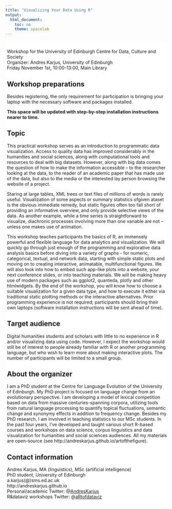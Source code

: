 ```yaml
---
title: "Visualizing Your Data Using R"
output: 
  html_document: 
    toc: no
    theme: spacelab
---
```


<style type="text/css">
h1.title {
  font-size: 30px;
  margin-top: 90px;
  background-color: white;
  padding-top: 7px;
  padding-bottom: 10px;
  padding-left:5px;
  z-index: 100;
}
</style>


<img src="top.jpeg" alt = '' style = 'position:absolute; top:0; right:0; padding:0px; width=100%;overflow:hidden;z-index:-1'>

<div align="justify" style="position:relative; background-color:white; padding-top:10px; padding-left:5px;">

Workshop for the University of Edinburgh Centre for Data, Culture and Society<br>
Organizer: Andres Karjus, University of Edinburgh<br>
Friday November 1st, 10:00-13:00, Main Library

## Workshop preparations

Besides registering, the only requirement for participation is bringing your laptop with the necessary software and packages installed.

**This space will be updated with step-by-step installation instructions nearer to time.**


## Topic 

This practical workshop serves as an introduction to programmatic data visualization. 
Access to quality data has improved considerably in the humanities and social sciences, along with computational tools and resources to deal with big datasets.
However, along with big data comes the question of how to make the information accessible – to the researcher looking at the data, to the reader of an academic paper that has made use of the data, but also to the media or the interested lay person browsing the website of a project. 

Staring at large tables, XML trees or text files of millions of words is rarely useful.
Visualization of some aspects or summary statistics ofgiven ataset is the obvious immediate remedy, but static figures often too fall short of providing an informative overview, and only provide selective views of the data. As another example, while a time series is straightforward to visualize, diachronic processes involving more than one variable are not – unless one makes use of animation.

This workshop teaches participants the basics of R, an immensely powerful and flexible language for data analytics and visualization. We will quickly go through just enough of the programming and explorative data analysis basics before diving into a variety of graphs - for numeric, categorical, textual, and network data, starting with simple static plots and moving on to creating interactive, animatable, multifunctional figures. We will also look into how to embed such app-like plots into a website, your next conference slides, or into teaching materials. 
We will be making heavy use of modern packages such as ggplot2, quanteda, plotly and other htmlwidgets. By the end of the workshop, you will know how to choose a suitable visualization for a given data type, and how to execute it either via traditional static plotting methods or the interactive alternatives. Prior programming experience is not required; participants should bring their own laptops (software installation instructions will be sent ahead of time).


## Target audience

Digital humanities students and scholars with little to no experience in R and/or visualizing data using code. However, I expect the workshop would still be of interest to people already familiar with R or another programming language, but who wish to learn more about making interactive plots. The number of participants will be limited to a small group.


## About the organizer

I am a PhD student at the Centre for Language Evolution of the University of Edinburgh. My PhD project is focused on language change from an evolutionary perspective. I am developing a model of lexical competition based on data from massive centuries-spanning corpora, utilizing tools from natural language processing to quantify topical fluctuations, semantic change and synonymy effects in addition to frequency change. Besides my PhD research, I am involved in teaching statistics to our MSc students. In the past four years, I’ve developed and taught various short R-based courses and workshops on data science, corpus linguistics and data visualization for humanities and social sciences audiences. All my materials are open-source (see http://andreskarjus.github.io/artofthefigure). 


## Contact information

Andres Karjus, MA (linguistics), MSc (artificial intelligence)<br>
PhD student, University of Edinburgh<br>
a.karjus(@)sms.ed.ac.uk<br>
http://andreskarjus.github.io <br>
Personal/academic Twitter: @[AndresKarjus](https://twitter.com/AndresKarjus) <br>
R&dataviz workshops Twitter: @[aRtofdataviz](https://twitter.com/aRtofdataviz) <br>
<br>


</div>